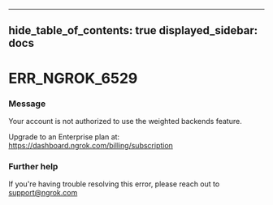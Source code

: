 

---
hide_table_of_contents: true
displayed_sidebar: docs
---


# ERR_NGROK_6529

### Message
Your account is not authorized to use the weighted backends feature. 

Upgrade to an Enterprise plan at: https://dashboard.ngrok.com/billing/subscription

<ErrorDetails error="err_ngrok_6529" />



### Further help
If you're having trouble resolving this error, please reach out to [support@ngrok.com](mailto:support@ngrok.com?subject=Help%20with%20ERR_NGROK_6529)

